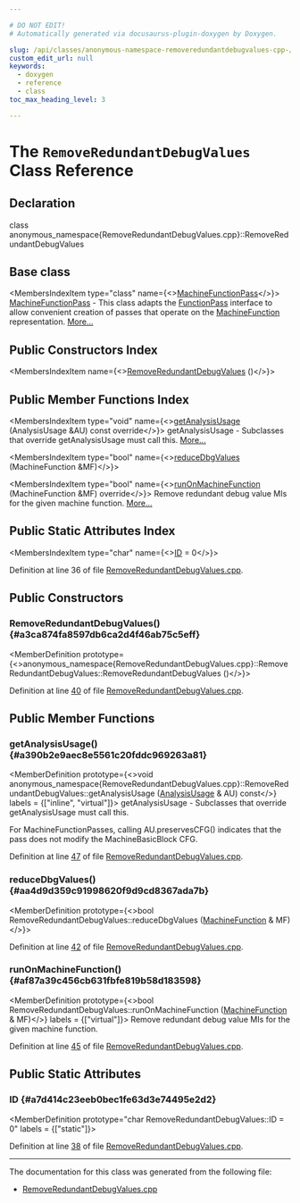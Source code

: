 ```yaml
---

# DO NOT EDIT!
# Automatically generated via docusaurus-plugin-doxygen by Doxygen.

slug: /api/classes/anonymous-namespace-removeredundantdebugvalues-cpp-/removeredundantdebugvalues
custom_edit_url: null
keywords:
  - doxygen
  - reference
  - class
toc_max_heading_level: 3

---
```





# The `RemoveRedundantDebugValues` Class Reference

<DoxygenPage pluginConfig={pluginConfig}>



## Declaration

<CodeBlock>class anonymous_namespace{RemoveRedundantDebugValues.cpp}::RemoveRedundantDebugValues</CodeBlock>

## Base class

<MembersIndex>

<MembersIndexItem
  type="class"
  name={<><a href="/docs/api/classes/llvm/machinefunctionpass">MachineFunctionPass</a></>}>
<a href="/docs/api/classes/llvm/machinefunctionpass">MachineFunctionPass</a> - This class adapts the <a href="/docs/api/classes/llvm/functionpass">FunctionPass</a> interface to allow convenient creation of passes that operate on the <a href="/docs/api/classes/llvm/machinefunction">MachineFunction</a> representation. <a href="/docs/api/classes/llvm/machinefunctionpass/#details">More...</a>
</MembersIndexItem>

</MembersIndex>

## Public Constructors Index

<MembersIndex>

<MembersIndexItem
  name={<><a href="#a3ca874fa8597db6ca2d4f46ab75c5eff">RemoveRedundantDebugValues</a> ()</>}>
</MembersIndexItem>

</MembersIndex>

## Public Member Functions Index

<MembersIndex>

<MembersIndexItem
  type="void"
  name={<><a href="#a390b2e9aec8e5561c20fddc969263a81">getAnalysisUsage</a> (AnalysisUsage &amp;AU) const override</>}>
getAnalysisUsage - Subclasses that override getAnalysisUsage must call this. <a href="#a390b2e9aec8e5561c20fddc969263a81">More...</a>
</MembersIndexItem>

<MembersIndexItem
  type="bool"
  name={<><a href="#aa4d9d359c91998620f9d9cd8367ada7b">reduceDbgValues</a> (MachineFunction &amp;MF)</>}>
</MembersIndexItem>

<MembersIndexItem
  type="bool"
  name={<><a href="#af87a39c456cb631fbfe819b58d183598">runOnMachineFunction</a> (MachineFunction &amp;MF) override</>}>
Remove redundant debug value MIs for the given machine function. <a href="#af87a39c456cb631fbfe819b58d183598">More...</a>
</MembersIndexItem>

</MembersIndex>

## Public Static Attributes Index

<MembersIndex>

<MembersIndexItem
  type="char"
  name={<><a href="#a7d414c23eeb0bec1fe63d3e74495e2d2">ID</a> = 0</>}>
</MembersIndexItem>

</MembersIndex>


Definition at line 36 of file <a href="/docs/api/files/lib/lib/codegen/removeredundantdebugvalues-cpp">RemoveRedundantDebugValues.cpp</a>.

<SectionDefinition>

## Public Constructors

### RemoveRedundantDebugValues() {#a3ca874fa8597db6ca2d4f46ab75c5eff}

<MemberDefinition
  prototype={<>anonymous&#95;namespace&#123;RemoveRedundantDebugValues.cpp&#125;::RemoveRedundantDebugValues::RemoveRedundantDebugValues ()</>}>

Definition at line <a href="/docs/api/files/lib/lib/codegen/removeredundantdebugvalues-cpp/#l00040">40</a> of file <a href="/docs/api/files/lib/lib/codegen/removeredundantdebugvalues-cpp">RemoveRedundantDebugValues.cpp</a>.
</MemberDefinition>

</SectionDefinition>

<SectionDefinition>

## Public Member Functions

### getAnalysisUsage() {#a390b2e9aec8e5561c20fddc969263a81}

<MemberDefinition
  prototype={<>void anonymous&#95;namespace&#123;RemoveRedundantDebugValues.cpp&#125;::RemoveRedundantDebugValues::getAnalysisUsage (<a href="/docs/api/classes/llvm/analysisusage">AnalysisUsage</a> &amp; AU) const</>}
  labels = {["inline", "virtual"]}>
getAnalysisUsage - Subclasses that override getAnalysisUsage must call this.

For MachineFunctionPasses, calling AU.preservesCFG() indicates that the pass does not modify the MachineBasicBlock CFG.

Definition at line <a href="/docs/api/files/lib/lib/codegen/removeredundantdebugvalues-cpp/#l00047">47</a> of file <a href="/docs/api/files/lib/lib/codegen/removeredundantdebugvalues-cpp">RemoveRedundantDebugValues.cpp</a>.
</MemberDefinition>

### reduceDbgValues() {#aa4d9d359c91998620f9d9cd8367ada7b}

<MemberDefinition
  prototype={<>bool RemoveRedundantDebugValues::reduceDbgValues (<a href="/docs/api/classes/llvm/machinefunction">MachineFunction</a> &amp; MF)</>}>

Definition at line <a href="/docs/api/files/lib/lib/codegen/removeredundantdebugvalues-cpp/#l00042">42</a> of file <a href="/docs/api/files/lib/lib/codegen/removeredundantdebugvalues-cpp">RemoveRedundantDebugValues.cpp</a>.
</MemberDefinition>

### runOnMachineFunction() {#af87a39c456cb631fbfe819b58d183598}

<MemberDefinition
  prototype={<>bool RemoveRedundantDebugValues::runOnMachineFunction (<a href="/docs/api/classes/llvm/machinefunction">MachineFunction</a> &amp; MF)</>}
  labels = {["virtual"]}>
Remove redundant debug value MIs for the given machine function.

Definition at line <a href="/docs/api/files/lib/lib/codegen/removeredundantdebugvalues-cpp/#l00045">45</a> of file <a href="/docs/api/files/lib/lib/codegen/removeredundantdebugvalues-cpp">RemoveRedundantDebugValues.cpp</a>.
</MemberDefinition>

</SectionDefinition>

<SectionDefinition>

## Public Static Attributes

### ID {#a7d414c23eeb0bec1fe63d3e74495e2d2}

<MemberDefinition
  prototype="char RemoveRedundantDebugValues::ID = 0"
  labels = {["static"]}>

Definition at line <a href="/docs/api/files/lib/lib/codegen/removeredundantdebugvalues-cpp/#l00038">38</a> of file <a href="/docs/api/files/lib/lib/codegen/removeredundantdebugvalues-cpp">RemoveRedundantDebugValues.cpp</a>.
</MemberDefinition>

</SectionDefinition>

<hr/>

The documentation for this class was generated from the following file:

<ul>
<li><a href="/docs/api/files/lib/lib/codegen/removeredundantdebugvalues-cpp">RemoveRedundantDebugValues.cpp</a></li>
</ul>

</DoxygenPage>

